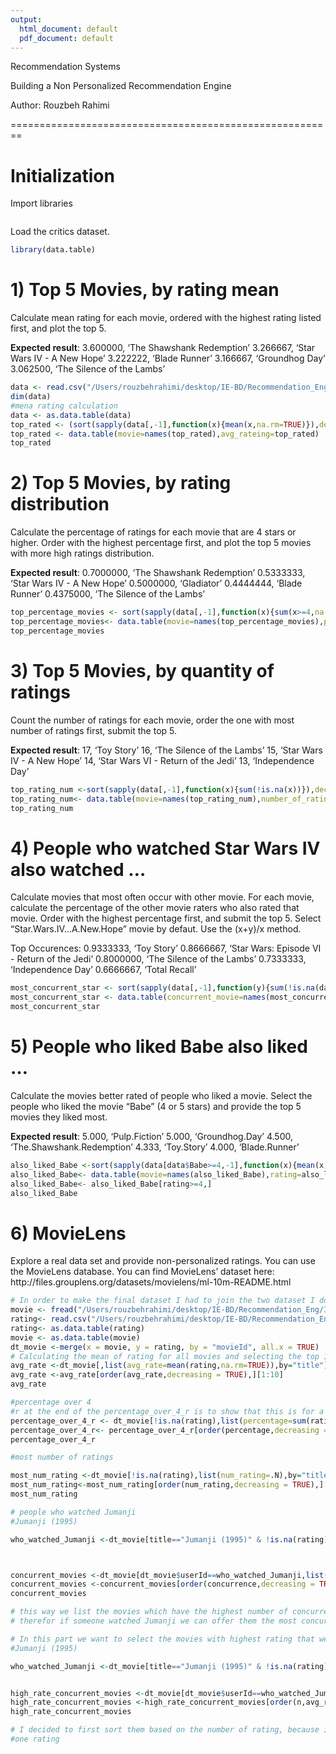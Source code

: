 ```yaml
---
output:
  html_document: default
  pdf_document: default
---
```


Recommendation Systems

Building a Non Personalized Recommendation Engine

Author: Rouzbeh Rahimi

========================================================

# Initialization

Import libraries

```r
```

Load the critics dataset.

```r
library(data.table)
```

# 1) Top 5 Movies, by rating mean
Calculate mean rating for each movie, ordered with the highest rating listed first, and plot the top 5.

**Expected result**:
3.600000, 'The Shawshank Redemption'
3.266667, 'Star Wars IV - A New Hope'
3.222222, 'Blade Runner'
3.166667, 'Groundhog Day'
3.062500, 'The Silence of the Lambs'

```r
data <- read.csv("/Users/rouzbehrahimi/desktop/IE-BD/Recommendation_Eng/IE-Lab1/Data/critics.csv",header=TRUE,sep=",")
dim(data)
#mena rating calculation
data <- as.data.table(data)
top_rated <- (sort(sapply(data[,-1],function(x){mean(x,na.rm=TRUE)}),decreasing = TRUE)[1:5])
top_rated <- data.table(movie=names(top_rated),avg_rateing=top_rated)
top_rated
```

# 2) Top 5 Movies, by rating distribution
Calculate the percentage of ratings for each movie that are 4 stars or higher. Order with the highest percentage first, and plot the top 5 movies with more high ratings distribution.

**Expected result**:
0.7000000, 'The Shawshank Redemption'
0.5333333, 'Star Wars IV - A New Hope'
0.5000000, 'Gladiator'
0.4444444, 'Blade Runner'
0.4375000, 'The Silence of the Lambs'

```r
top_percentage_movies <- sort(sapply(data[,-1],function(x){sum(x>=4,na.rm=TRUE)/sum(x>=0,na.rm=TRUE)}),decreasing=TRUE)[1:5]
top_percentage_movies<- data.table(movie=names(top_percentage_movies),percentage_over_4=top_percentage_movies)
top_percentage_movies
```

# 3) Top 5 Movies, by quantity of ratings
Count the number of ratings for each movie, order the one with most number of ratings first, submit the top 5.

**Expected result**:
17, 'Toy Story'
16, 'The Silence of the Lambs'
15, 'Star Wars IV - A New Hope'
14, 'Star Wars VI - Return of the Jedi'
13, 'Independence Day'

```r

top_rating_num <-sort(sapply(data[,-1],function(x){sum(!is.na(x))}),decreasing = TRUE)[1:5]
top_rating_num<- data.table(movie=names(top_rating_num),number_of_rating=top_rating_num)
top_rating_num
```

# 4) People who watched Star Wars IV also watched ...
Calculate movies that most often occur with other movie. For each movie, calculate the percentage of the other movie raters who also rated that movie. Order with the highest percentage first, and submit the top 5. Select "Star.Wars.IV...A.New.Hope" movie by defaut. Use the (x+y)/x method.

Top Occurences:
0.9333333, 'Toy Story'
0.8666667, 'Star Wars: Episode VI - Return of the Jedi'
0.8000000, 'The Silence of the Lambs'
0.7333333, 'Independence Day'
0.6666667, 'Total Recall'

```r

most_concurrent_star <- sort(sapply(data[,-1],function(y){sum(!is.na(data$Star.Wars.IV...A.New.Hope) &  !is.na(y))/sum(!is.na(data$Star.Wars.IV...A.New.Hope))}),decreasing = TRUE)[2:6]
most_concurrent_star <- data.table(concurrent_movie=names(most_concurrent_star),concurrency_percentage=most_concurrent_star)
most_concurrent_star
```



# 5) People who liked Babe also liked ...
Calculate the movies better rated of people who liked a movie. Select the people who liked the movie "Babe" (4 or 5 stars) and provide the top 5 movies they liked most.

**Expected result**:
5.000, 'Pulp.Fiction'
5.000, 'Groundhog.Day'
4.500, 'The.Shawshank.Redemption'
4.333, 'Toy.Story'
4.000, 'Blade.Runner'

```r

also_liked_Babe <-sort(sapply(data[data$Babe>=4,-1],function(x){mean(x,na.rm=TRUE)}),decreasing = TRUE)
also_liked_Babe<- data.table(movie=names(also_liked_Babe),rating=also_liked_Babe)
also_liked_Babe<- also_liked_Babe[rating>=4,]
also_liked_Babe
```

# 6) MovieLens
Explore a real data set and provide non-personalized ratings. You can use the MovieLens database. You can find MovieLens' dataset here: http://files.grouplens.org/datasets/movielens/ml-10m-README.html

```r
# In order to make the final dataset I had to join the two dataset I downloaded from MoviLens
movie <- fread("/Users/rouzbehrahimi/desktop/IE-BD/Recommendation_Eng/IE-Lab1/Data/movies.csv",header=TRUE,sep=",")
rating<- read.csv("/Users/rouzbehrahimi/desktop/IE-BD/Recommendation_Eng/IE-Lab1/Data/ratings.csv",header=TRUE,sep=",")
rating<- as.data.table(rating)
movie <- as.data.table(movie)
dt_movie <-merge(x = movie, y = rating, by = "movieId", all.x = TRUE)
# Calculating the mean of rating for all movies and selecting the top 10
avg_rate <-dt_movie[,list(avg_rate=mean(rating,na.rm=TRUE)),by="title"]
avg_rate <-avg_rate[order(avg_rate,decreasing = TRUE),][1:10]
avg_rate

```

```r
#percentage over 4 
#r at the end of the percentage_over_4_r is to show that this is for a real dataset
percentage_over_4_r <- dt_movie[!is.na(rating),list(percentage=sum(rating>=4)/.N),by="title"]
percentage_over_4_r<- percentage_over_4_r[order(percentage,decreasing = TRUE),][1:10,]
percentage_over_4_r
```




```r
#most number of ratings 

most_num_rating <-dt_movie[!is.na(rating),list(num_rating=.N),by="title"]
most_num_rating<-most_num_rating[order(num_rating,decreasing = TRUE),][1:10,]
most_num_rating
```
```r
# people who watched Jumanji
#Jumanji (1995)

who_watched_Jumanji <-dt_movie[title=="Jumanji (1995)" & !is.na(rating),userId]



concurrent_movies <-dt_movie[dt_movie$userId==who_watched_Jumanji,list(concurrence=.N),by="title"]
concurrent_movies <-concurrent_movies[order(concurrence,decreasing = TRUE),][1:10,]
concurrent_movies 

# this way we list the movies which have the highest number of concurrent with Jumanji as a target.
# therefor if someone watched Jumanji we can offer them the most concurrent ones from our list.


```

```r
# In this part we want to select the movies with highest rating that were seen by Jumanji's watchers 
#Jumanji (1995)

who_watched_Jumanji <-dt_movie[title=="Jumanji (1995)" & !is.na(rating),userId]


high_rate_concurrent_movies <-dt_movie[dt_movie$userId==who_watched_Jumanji,list(avg_rate=mean(rating),n=.N),by="title"]
high_rate_concurrent_movies <-high_rate_concurrent_movies[order(n,avg_rate,decreasing = TRUE),][1:10]
high_rate_concurrent_movies

# I decided to first sort them based on the number of rating, because it does not make sense to recommend a movie with just 
#one rating


```



